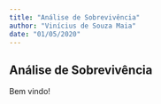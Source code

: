 ```yaml
---
title: "Análise de Sobrevivência"
author: "Vinícius de Souza Maia"
date: "01/05/2020"
---
```


## Análise de Sobrevivência

Bem vindo!